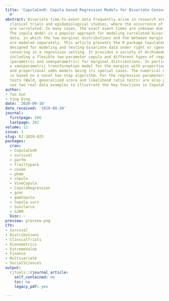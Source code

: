 ```yaml
---
title: 'CopulaCenR: Copula based Regression Models for Bivariate Censored Data in
  R'
abstract: Bivariate time-to-event data frequently arise in research areas such as
  clinical trials and epidemiological studies, where the occurrence of two events
  are correlated. In many cases, the exact event times are unknown due to censoring.
  The copula model is a popular approach for modeling correlated bivariate censored
  data, in which the two marginal distributions and the between margin dependence
  are modeled separately. This article presents the R package CopulaCenR, which is
  designed for modeling and testing bivariate data under right or (general) interval
  censoring in a regression setting. It provides a variety of Archimedean copula functions
  including a flexible two-parameter copula and different types of regression models
  (parametric and semiparametric) for marginal distributions. In particular, it implements
  a semiparametric transformation model for the margins with proportional hazards
  and proportional odds models being its special cases. The numerical optimization
  is based on a novel two-step algorithm. For the regression parameters, three likelihood-based
  tests (Wald, generalized score and likelihood ratio tests) are also provided. We
  use two real data examples to illustrate the key functions in CopulaCenR.
author:
- Tao Sun
- Ying Ding
date: '2020-09-10'
date_received: '2019-08-20'
journal:
  firstpage: 266
  lastpage: 282
volume: 12
issue: 1
slug: RJ-2020-025
packages:
  cran:
  - CopulaCenR
  - survival
  - parfm
  - frailtypack
  - coxme
  - phmm
  - copula
  - VineCopula
  - CopulaRegression
  - gcmr
  - gamCopula
  - Copula.surv
  - Sunclarco
  - GJRM
  bioc: ~
preview: preview.png
CTV:
- Survival
- Distributions
- ClinicalTrials
- Econometrics
- ExtremeValue
- Finance
- Multivariate
- SocialSciences
output:
  rjtools::rjournal_article:
    self_contained: no
    toc: no
    legacy_pdf: yes

---
```

